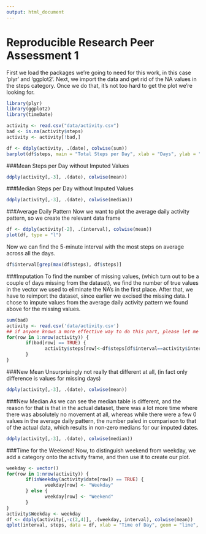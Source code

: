 ```yaml
---
output: html_document
---
```

Reproducible Research Peer Assessment 1
=======================================

First we load the packages we're going to need for this work, in this case 'plyr' and 'ggplot2'. Next, we import the data and get rid of the NA values in the steps category. Once we do that, it's not too hard to get the plot we're looking for.
```r
library(plyr)
library(ggplot2)
library(timeDate)

activity <- read.csv("data/activity.csv")
bad <- is.na(activity$steps)
activity <- activity[!bad,]

df <- ddply(activity, .(date), colwise(sum))
barplot(df$steps, main = "Total Steps per Day", xlab = "Days", ylab = "Steps")
```

###Mean Steps per Day without Imputed Values
```r
ddply(activity[,-3], .(date), colwise(mean))
```

###Median Steps per Day without Imputed Values
```r
ddply(activity[,-3], .(date), colwise(median))
```

###Average Daily Pattern
Now we want to plot the average daily activity pattern, so we create the relevant data frame
```r
df <- ddply(activity[-2], .(interval), colwise(mean))
plot(df, type = "l")
```

Now we can find the 5-minute interval with the most steps on average across all the days.
```r
df$interval[grep(max(df$steps), df$steps)]
```

###Imputation
To find the number of missing values, (which turn out to be a couple of days missing from the dataset), we find the number of true values in the vector we used to eliminate the NA's in the first place. After that, we have to reimport the dataset, since earlier we excised the missing data. I chose to impute values from the average daily activity pattern we found above for the missing values.
```r
sum(bad)
activity <- read.csv('data/activity.csv')
## if anyone knows a more effective way to do this part, please let me know
for(row in 1:nrow(activity)) {
       if(bad[row] == TRUE) {
              activity$steps[row]<-df$steps[df$interval==activity$interval[row]]
       }
}
```

###New Mean
Unsurprisingly not really that different at all, (in fact only difference is values for missing days)
```r
ddply(activity[,-3], .(date), colwise(mean))
```

###New Median
As we can see the median table is different, and the reason for that is that in the actual dataset, there was a lot more time where there was absolutely no movement at all, whereas while there were a few 0 values in the average daily pattern, the number paled in comparison to that of the actual data, which results in non-zero medians for our imputed dates.
```r
ddply(activity[,-3], .(date), colwise(median))
```

###Time for the Weekend!
Now, to distinguish weekend from weekday, we add a category onto the activity frame, and then use it to create our plot.
```r
weekday <- vector()
for(row in 1:nrow(activity)) {
       if(isWeekday(activity$date[row]) == TRUE) {
              weekday[row] <- "Weekday"
       } else {
              weekday[row] <- "Weekend"
       }
}
activity$Weekday <- weekday
df <- ddply(activity[,-c(2,4)], .(weekday, interval), colwise(mean))
qplot(interval, steps, data = df, xlab = "Time of Day", geom = "line", facets =  weekday ~ .)
```